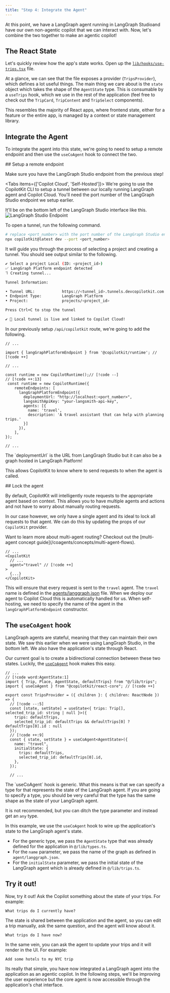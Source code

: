 ```yaml
---
title: "Step 4: Integrate the Agent"
---
```

At this point, we have a LangGraph agent running in LangGraph Studioand have our own non-agentic copilot that we can interact with. Now, let's 
combine the two together to make an agentic copilot!

## The React State

Let's quickly review how the app's state works. Open up the [`lib/hooks/use-trips.tsx`](https://github.com/CopilotKit/CopilotKit/blob/coagents-travel-tutorial-start/examples/coagents-travel/ui/lib/hooks/use-trips.tsx) file.

At a glance, we can see that the file exposes a provider (`TripsProvider`), which defines a lot useful things. The main thing we care about is the `state` object which takes the shape of the `AgentState` type. This is consumable by a `useTrips` hook, which we use in the rest of the application (feel free to check out the `TripCard`, 
`TripContent` and `TripSelect` components).

This resembles the majority of React apps, where frontend state, either for a feature or the entire app, is managed by a context or state management library.

## Integrate the Agent

To integrate the agent into this state, we're going to need to setup a remote endpoint and then use the `useCoAgent` hook to connect the two.

<Steps>
<Step>
## Setup a remote endpoint

Make sure you have the LangGraph Studio endpoint from the previous step!

<Tabs items={['Copilot Cloud', 'Self-Hosted']}>
<Tab value="Copilot Cloud">
We're going to use the CopilotKit CLI to setup a tunnel between our locally running LangGraph agent and Copilot Cloud. You'll 
need the port number of the LangGraph Studio endpoint we setup earlier.

<Callout title="Looking for the port number?">
It'll be on the bottom left of the LangGraph Studio interface like this.

<Frame>
  <img src="/images/coagents/tutorials/ai-travel-app/lgs-endpoint.png" alt="LangGraph Studio Endpoint" />
</Frame>

</Callout>

To open a tunnel, run the following command.

```bash
# replace <port_number> with the port number of the LangGraph Studio endpoint
npx copilotkit@latest dev --port <port_number>
```

It will guide you through the process of selecting a project and creating a tunnel. You should see output similar to the following.

```bash
✔ Select a project Local (ID: <project_id>)
✅ LangGraph Platform endpoint detected
⠹ Creating tunnel...

Tunnel Information:

• Tunnel URL:            https://<tunnel_id>.tunnels.devcopilotkit.com
• Endpoint Type:         LangGraph Platform
• Project:               projects/<project_id>

Press Ctrl+C to stop the tunnel

✔ 🚀 Local tunnel is live and linked to Copilot Cloud!
```

</Tab>
<Tab value="Self-Hosted">

In our previously setup `/api/copilotkit` route, we're going to add the following.

```tsx title="ui/app/api/copilotkit/route.ts"
// ...

import { langGraphPlatformEndpoint } from '@copilotkit/runtime'; // [!code ++]

// ...

const runtime = new CopilotRuntime();// [!code --]
// [!code ++:13]
 const runtime = new CopilotRuntime({
    remoteEndpoints: [
      langGraphPlatformEndpoint({
        deploymentUrl: "http://localhost:<port_number>",
        langsmithApiKey: "your-langsmith-api-key",
        agents: [{ 
          name: 'travel', 
          description: 'A travel assistant that can help with planning trips.' 
        }]
      }),
    ],
});

// ...
```

<Callout>
The `deploymentUrl` is the URL from LangGraph Studio but it can also be a graph hosted in LangGraph Platform!
</Callout>
</Tab>
</Tabs>

This allows CopilotKit to know where to send requests to when the agent is called.

</Step>
<Step>
## Lock the agent

By default, CopilotKit will intelligently route requests to the appropriate agent based on context. This allows 
you to have multiple agents and actions and not have to worry about manually routing requests.

In our case however, we only have a single agent and its ideal to lock all requests to that agent. We can do this
by updating the props of our `CopilotKit` provider.

<Callout>
Want to learn more about multi-agent routing? Checkout out the [multi-agent concept guide](/coagents/concepts/multi-agent-flows).
</Callout>

```tsx title="ui/app/page.tsx"
// ...
<CopilotKit
  // ...
  agent="travel" // [!code ++]
>
  {...}
</CopilotKit>
```

This will ensure that every request is sent to the `travel` agent. The `travel` name is defined in the [agents/langgraph.json](https://github.com/CopilotKit/CopilotKit/blob/main/examples/coagents-travel/agent/langgraph.json)
file. When we deploy our agent to Copilot Cloud this is automatically handled for us. When self-hosting, we need to specify the name of the agent in the `langGraphPlatformEndpoint` constructor.
</Step>
<Step>

## The `useCoAgent` hook

LangGraph agents are stateful, meaning that they can maintain their own state. We saw this earlier when we were using LangGraph Studio, in the bottom left. We
also have the application's state through React.

Our current goal is to create a bidirectional connection between these two states. Luckily, the [`useCoAgent`](/reference/hooks/useCoAgent) hook makes this easy.

```tsx title="ui/lib/hooks/use-trips.tsx" {3,8-11}
// ...
// [!code word:AgentState:1]
import { Trip, Place, AgentState, defaultTrips} from "@/lib/trips"; 
import { useCoAgent } from "@copilotkit/react-core"; // [!code ++]

export const TripsProvider = ({ children }: { children: ReactNode }) => {
  // [!code --:5]
  const [state, setState] = useState<{ trips: Trip[], selected_trip_id: string | null }>({ 
    trips: defaultTrips, 
    selected_trip_id: defaultTrips && defaultTrips[0] ? defaultTrips[0].id : null 
  });
  // [!code ++:9]
  const { state, setState } = useCoAgent<AgentState>({
    name: "travel",
    initialState: {
      trips: defaultTrips,
      selected_trip_id: defaultTrips[0].id,
    },
  });

  // ...
```

<Callout>
The `useCoAgent` hook is generic. What this means is that we can specify a type for that represents the state of the LangGraph agent.
If you are going to specify a type, you should be very careful that the type has the same shape as the state of your LangGraph agent.

It is not recommended, but you can ditch the type parameter and instead get an `any` type.
</Callout>

In this example, we use the `useCoAgent` hook to wire up the application's state to the LangGraph agent's state.
- For the generic type, we pass the `AgentState` type that was already defined for the application in `@/lib/types.ts`.
- For the `name` parameter, we pass the name of the graph as defined in `agent/langgraph.json`.
- For the `initialState` parameter, we pass the initial state of the LangGraph agent which is already defined in `@/lib/trips.ts`.
</Step>
</Steps>

## Try it out!

Now, try it out! Ask the Copilot something about the state of your trips. For example:

```
What trips do I currently have?
```

The state is shared between the application and the agent, so you can edit a trip manually, ask the same question,
and the agent will know about it.

```
What trips do I have now?
```

In the same vein, you can ask the agent to update your trips and it will render in the UI. For example:

```
Add some hotels to my NYC trip
```

Its really that simple, you have now integrated a LangGraph agent into the application as an agentic copilot. In the following 
steps, we'll be improving the user experience but the core agent is now accessible through the application's chat interface.

